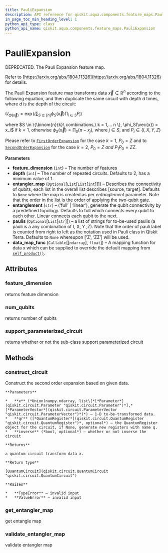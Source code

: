 ```yaml
---
title: PauliExpansion
description: API reference for qiskit.aqua.components.feature_maps.PauliExpansion
in_page_toc_min_heading_level: 1
python_api_type: class
python_api_name: qiskit.aqua.components.feature_maps.PauliExpansion
---
```


# PauliExpansion

<Class id="qiskit.aqua.components.feature_maps.PauliExpansion" isDedicatedPage={true} github="https://github.com/qiskit-community/qiskit-aqua/tree/stable/0.7/qiskit/aqua/components/feature_maps/pauli_expansion.py" signature="PauliExpansion(feature_dimension, depth=2, entangler_map=None, entanglement='full', paulis=None, data_map_func=<function self_product>)">
  DEPRECATED. The Pauli Expansion feature map.

  Refer to [https://arxiv.org/abs/1804.11326](https://arxiv.org/abs/1804.11326) for details.

  The Pauli Expansion feature map transforms data $\vec{x} \in \mathbb{R}^n$ according to the following equation, and then duplicate the same circuit with depth $d$ times, where $d$ is the depth of the circuit:

  $U_{\Phi(\vec{x})}=\exp\left(i\sum_{S\subseteq [n]} \phi_S(\vec{x})\prod_{i\in S} P_i\right)$

  where $S \in \{\binom{n}{k}\ combinations,\ k = 1,... n \}, \phi_S(\vec{x}) = x_i$ if $k=1$, otherwise $\phi_S(\vec{x}) = \prod_S(\pi - x_j)$, where $j \in S$, and $P_i \in \{ I, X, Y, Z \}$

  Please refer to [`FirstOrderExpansion`](qiskit.aqua.components.feature_maps.FirstOrderExpansion "qiskit.aqua.components.feature_maps.FirstOrderExpansion") for the case $k = 1$, $P_0 = Z$ and to [`SecondOrderExpansion`](qiskit.aqua.components.feature_maps.SecondOrderExpansion "qiskit.aqua.components.feature_maps.SecondOrderExpansion") for the case $k = 2$, $P_0 = Z\ and\ P_1 P_0 = ZZ$.

  **Parameters**

  *   **feature\_dimension** (`int`) – The number of features
  *   **depth** (`int`) – The number of repeated circuits. Defaults to 2, has a minimum value of 1.
  *   **entangler\_map** (`Optional`\[`List`\[`List`\[`int`]]]) – Describes the connectivity of qubits, each list in the overall list describes \[source, target]. Defaults to `None` where the map is created as per *entanglement* parameter. Note that the order in the list is the order of applying the two-qubit gate.
  *   **entanglement** (`str`) – (‘full’ | ‘linear’), generate the qubit connectivity by a predefined topology. Defaults to full which connects every qubit to each other. Linear connects each qubit to the next.
  *   **paulis** (`Optional`\[`List`\[`str`]]) – a list of strings for to-be-used paulis (a pauli is a any combination of I, X, Y ,Z). Note that the order of pauli label is counted from right to left as the notation used in Pauli class in Qiskit Terra. Defaults to `None` whereupon \[‘Z’, ‘ZZ’] will be used.
  *   **data\_map\_func** (`Callable`\[\[`ndarray`], `float`]) – A mapping function for data x which can be supplied to override the default mapping from [`self_product()`](qiskit.aqua.components.feature_maps.self_product "qiskit.aqua.components.feature_maps.self_product").

  ## Attributes

  ### feature\_dimension

  <Attribute id="qiskit.aqua.components.feature_maps.PauliExpansion.feature_dimension">
    returns feature dimension
  </Attribute>

  ### num\_qubits

  <Attribute id="qiskit.aqua.components.feature_maps.PauliExpansion.num_qubits">
    returns number of qubits
  </Attribute>

  ### support\_parameterized\_circuit

  <Attribute id="qiskit.aqua.components.feature_maps.PauliExpansion.support_parameterized_circuit">
    returns whether or not the sub-class support parameterized circuit
  </Attribute>

  ## Methods

  ### construct\_circuit

  <Function id="qiskit.aqua.components.feature_maps.PauliExpansion.construct_circuit" signature="PauliExpansion.construct_circuit(x, qr=None, inverse=False)">
    Construct the second order expansion based on given data.

    **Parameters**

    *   **x** (*Union(numpy.ndarray, list\[*[*Parameter*](qiskit.circuit.Parameter "qiskit.circuit.Parameter")*],* [*ParameterVector*](qiskit.circuit.ParameterVector "qiskit.circuit.ParameterVector")*)*) – 1-D to-be-transformed data.
    *   **qr** ([*QuantumRegister*](qiskit.circuit.QuantumRegister "qiskit.circuit.QuantumRegister")*, optional*) – the QuantumRegister object for the circuit, if None, generate new registers with name q.
    *   **inverse** (*bool, optional*) – whether or not inverse the circuit

    **Returns**

    a quantum circuit transform data x.

    **Return type**

    [QuantumCircuit](qiskit.circuit.QuantumCircuit "qiskit.circuit.QuantumCircuit")

    **Raises**

    *   **TypeError** – invalid input
    *   **ValueError** – invalid input
  </Function>

  ### get\_entangler\_map

  <Function id="qiskit.aqua.components.feature_maps.PauliExpansion.get_entangler_map" signature="static PauliExpansion.get_entangler_map(map_type, num_qubits)">
    get entangle map
  </Function>

  ### validate\_entangler\_map

  <Function id="qiskit.aqua.components.feature_maps.PauliExpansion.validate_entangler_map" signature="static PauliExpansion.validate_entangler_map(entangler_map, num_qubits)">
    validate entangler map
  </Function>
</Class>

